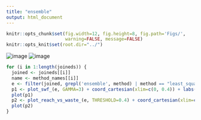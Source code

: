 ```yaml
---
title: "ensemble"
output: html_document
---
```


```r
knitr::opts_chunk$set(fig.width=12, fig.height=8, fig.path='Figs/',
                      warning=FALSE, message=FALSE)
knitr::opts_knit$set(root.dir="../")
```

![image](`r reach_path`)
![image](`r ensemble_bttp_path`)

```r
for (i in 1:length(joineds)) {
  joined <- joineds[[i]]
  name <- method_names[[i]]
  e <- filter(joined, grepl('ensemble', method) | method == "least_squares")
  p1 <- plot_swf_(e, GAMMA=3) + coord_cartesian(xlim=c(0, 0.4)) + labs(title=paste(name, 'swf'))
  plot(p1)
  p2 <- plot_reach_vs_waste_(e, THRESHOLD=0.4) + coord_cartesian(xlim=c(0, 0.4)) + labs(title=paste(name, 'reach'))
  plot(p2)
}
```